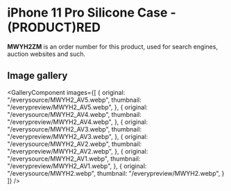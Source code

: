 
# iPhone 11 Pro Silicone Case - (PRODUCT)RED

<Callout type='info' emoji='👉🏻'>**MWYH2ZM** is an order number for this product, used for search engines, auction websites and such.</Callout>

## Image gallery

<GalleryComponent
    images={[
      {
        original: "/everysource/MWYH2_AV5.webp",
        thumbnail: "/everypreview/MWYH2_AV5.webp",
      },
      {
        original: "/everysource/MWYH2_AV4.webp",
        thumbnail: "/everypreview/MWYH2_AV4.webp",
      },
      {
        original: "/everysource/MWYH2_AV3.webp",
        thumbnail: "/everypreview/MWYH2_AV3.webp",
      },
      {
        original: "/everysource/MWYH2_AV2.webp",
        thumbnail: "/everypreview/MWYH2_AV2.webp",
      },
      {
        original: "/everysource/MWYH2_AV1.webp",
        thumbnail: "/everypreview/MWYH2_AV1.webp",
      },
      {
        original: "/everysource/MWYH2.webp",
        thumbnail: "/everypreview/MWYH2.webp",
      }
    ]}
  />
